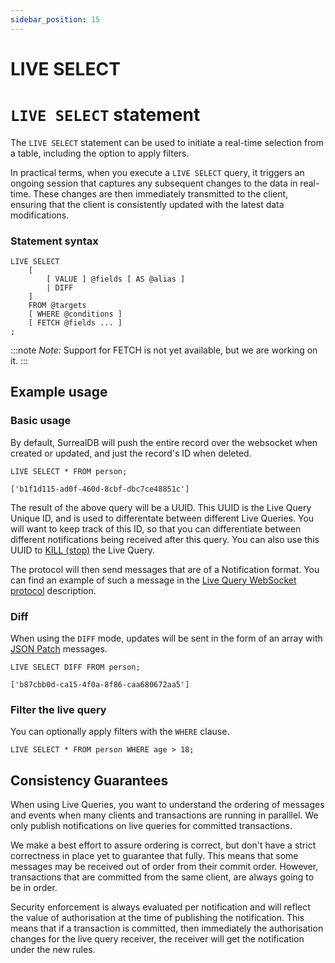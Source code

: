 ```yaml
---
sidebar_position: 15
---
```


# LIVE SELECT

# `LIVE SELECT` statement

The `LIVE SELECT` statement can be used to initiate a real-time selection from a table, including the option to apply filters.

In practical terms, when you execute a `LIVE SELECT` query, it triggers an ongoing session that captures any subsequent changes to the data in real-time. These changes are then immediately transmitted to the client, ensuring that the client is consistently updated with the latest data modifications.

### Statement syntax

```surql title="SurrealQL Syntax"
LIVE SELECT
	[
		[ VALUE ] @fields [ AS @alias ]
		| DIFF
	]
	FROM @targets
	[ WHERE @conditions ]
	[ FETCH @fields ... ]
;
```

:::note
 <em> Note: </em> Support for FETCH is not yet available, but we are working on it.
:::

## Example usage
### Basic usage

By default, SurrealDB will push the entire record over the websocket when created or updated, and just the record's ID when deleted.

```surql
LIVE SELECT * FROM person;

['b1f1d115-ad0f-460d-8cbf-dbc7ce48851c']
```

The result of the above query will be a UUID.
This UUID is the Live Query Unique ID, and is used to differentate between different Live Queries.
You will want to keep track of this ID, so that you can differentiate between different notifications being received after this query.
You can also use this UUID to [KILL (stop)](/docs/surrealql/statements/kill) the Live Query.

The protocol will then send messages that are of a Notification format.
You can find an example of such a message in the [Live Query WebSocket protocol](/docs/integration/websocket#live) description.

### Diff 

When using the `DIFF` mode, updates will be sent in the form of an array with [JSON Patch](https://jsonpatch.com/) messages.

```surql
LIVE SELECT DIFF FROM person;

['b87cbb0d-ca15-4f0a-8f86-caa680672aa5']
```
### Filter the live query

You can optionally apply filters with the `WHERE` clause.

```surql
LIVE SELECT * FROM person WHERE age > 18;
```

## Consistency Guarantees

When using Live Queries, you want to understand the ordering of messages and events when many clients and transactions are running in paralllel.
We only publish notifications on live queries for committed transactions.

We make a best effort to assure ordering is correct, but don't have a strict correctness in place yet to guarantee that fully.  This means that some messages may be received out of order from their commit order.
However, transactions that are committed from the same client, are always going to be in order.

Security enforcement is always evaluated per notification and will reflect the value of authorisation at the time of publishing the notification.
This means that if a transaction is committed, then immediately the authorisation changes for the live query receiver, the receiver will get the notification under the new rules.
